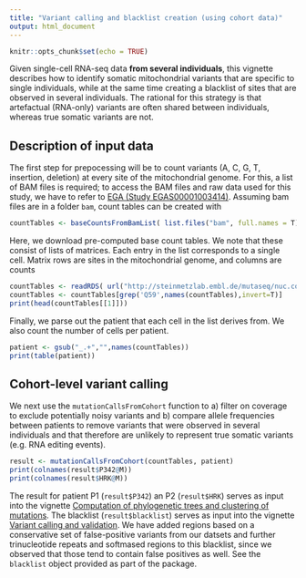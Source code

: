 ```yaml
---
title: "Variant calling and blacklist creation (using cohort data)"
output: html_document
---
```


```r
knitr::opts_chunk$set(echo = TRUE)
```

Given single-cell RNA-seq data **from several individuals**, this vignette describes how to identify somatic mitochondrial variants that are specific to single individuals, while at the same time creating a blacklist of sites that are observed in several individuals. The rational for this strategy is that artefactual (RNA-only) variants are often shared between individuals, whereas true somatic variants are not.

## Description of input data

The first step for prepocessing will be to count variants (A, C, G, T, insertion, deletion) at every site of the mitochondrial genome. For this, a list of BAM files is required; to access the BAM files and raw data used for this study, we have to refer to [EGA (Study EGAS00001003414)](https://www.ebi.ac.uk/ega/studies/EGAS00001003414). Assuming bam files are in a folder `bam`, count tables can be created with


```r
countTables <- baseCountsFromBamList( list.files("bam", full.names = T) )
```

Here, we download pre-computed base count tables. We note that these consist of lists of matrices. Each entry in the list corresponds to a single cell. Matrix rows are sites in the mitochondrial genome, and columns are counts 

```r
countTables <- readRDS( url("http://steinmetzlab.embl.de/mutaseq/nuc.count.per.position.RDS") )
countTables <- countTables[grep('Q59',names(countTables),invert=T)]
print(head(countTables[[1]]))
```

Finally, we parse out the patient that each cell in the list derives from. We also count the number of cells per patient.

```r
patient <- gsub("_.+","",names(countTables))
print(table(patient))
```

## Cohort-level variant calling

We next use the `mutationCallsFromCohort` function to a) filter on coverage to exclude potentially noisy variants and b) compare allele frequencies between patients to remove variants that were observed in several individuals and that therefore are unlikely to represent true somatic variants (e.g. RNA editing events).

```r
result <- mutationCallsFromCohort(countTables, patient)
print(colnames(result$P342@M))
print(colnames(result$HRK@M))
```

The result for patient P1 (`result$P342`) an P2 (`result$HRK`) serves as input into the vignette [Computation of phylogenetic trees and clustering of mutations](clustering.html). The blacklist (`result$blacklist`) serves as input into the vignette [Variant calling and validation](calling.html). We have added regions based on a conservative set of false-positive variants from our datsets and further trinucleotide repeats and softmased regions to this blacklist, since we observed that those tend to contain false positives as well. See the `blacklist` object provided as part of the package.
